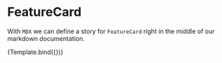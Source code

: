 
<Meta title="Layout/FeatureCard" component={FeatureCard} />

# FeatureCard

With `MDX` we can define a story for `FeatureCard` right in the middle of our
markdown documentation.


<Canvas>
  <Story name="featureCard" args={{ icon: IoAccessibility }}>
    {Template.bind({})}
  </Story>
</Canvas>

<ArgsTable of={FeatureCard} />
